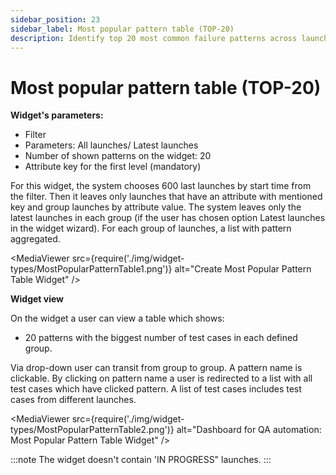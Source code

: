 ```yaml
---
sidebar_position: 23
sidebar_label: Most popular pattern table (TOP-20)
description: Identify top 20 most common failure patterns across launches. Analyze recurring issues and improve test stability using qa metrics dashboard.
---
```


# Most popular pattern table (TOP-20)

**Widget's parameters:**
- Filter
- Parameters: All launches/ Latest launches
- Number of shown patterns on the widget: 20
- Attribute key for the first level (mandatory)


For this widget, the system chooses 600 last launches by start time from the filter.
Then it leaves only launches that have an attribute with mentioned key and group launches by attribute value.
The system leaves only the latest launches in each group (if the user has chosen option Latest launches in the widget wizard).
For each group of launches, a list with pattern aggregated.

<MediaViewer src={require('./img/widget-types/MostPopularPatternTable1.png')} alt="Create Most Popular Pattern Table Widget" />

**Widget view**

On the widget a user can view a table which shows:

* 20 patterns with the biggest number of test cases in each defined group.

Via drop-down user can transit from group to group.
A pattern name is clickable. By clicking on pattern name a user is redirected to a list with all test cases which have clicked pattern. A list of test cases includes test cases from different launches.

<MediaViewer src={require('./img/widget-types/MostPopularPatternTable2.png')} alt="Dashboard for QA automation: Most Popular Pattern Table Widget" />

:::note
The widget doesn't contain 'IN PROGRESS" launches.
:::
